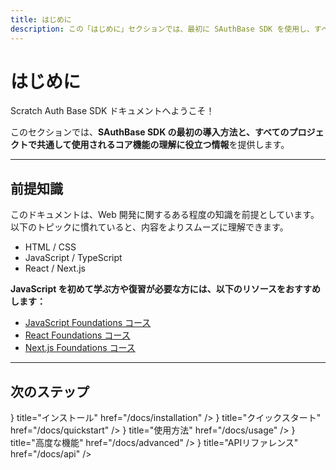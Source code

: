 ```yaml
---
title: はじめに
description: この「はじめに」セクションでは、最初に SAuthBase SDK を使用し、すべてのプロジェクトで活用できるコア機能を学ぶのに役立ちます。
---
```



# はじめに

Scratch Auth Base SDK ドキュメントへようこそ！

このセクションでは、**SAuthBase SDK の最初の導入方法と、すべてのプロジェクトで共通して使用されるコア機能の理解に役立つ情報**を提供します。

---

## 前提知識

このドキュメントは、Web 開発に関するある程度の知識を前提としています。以下のトピックに慣れていると、内容をよりスムーズに理解できます。

- HTML / CSS
- JavaScript / TypeScript
- React / Next.js

**JavaScript を初めて学ぶ方や復習が必要な方には、以下のリソースをおすすめします：**

- [JavaScript Foundations コース](https://javascript.info/first-steps)
- [React Foundations コース](https://nextjs.org/learn/react-foundations)
- [Next.js Foundations コース](https://nextjs.org/learn/dashboard-app)

---

## 次のステップ

<Cards>
  <Cards.Card
    icon={<IconLockAccess />}
    title="インストール"
    href="/docs/installation"
  />
  <Cards.Card
    icon={<IconPlayerPlay />}
    title="クイックスタート"
    href="/docs/quickstart"
  />
  <Cards.Card
    icon={<IconLockAccess />}
    title="使用方法"
    href="/docs/usage"
  />
  <Cards.Card
    icon={<IconLockAccess />}
    title="高度な機能"
    href="/docs/advanced"
  />
  <Cards.Card
    icon={<IconApi />}
    title="APIリファレンス"
    href="/docs/api"
  />
</Cards>

